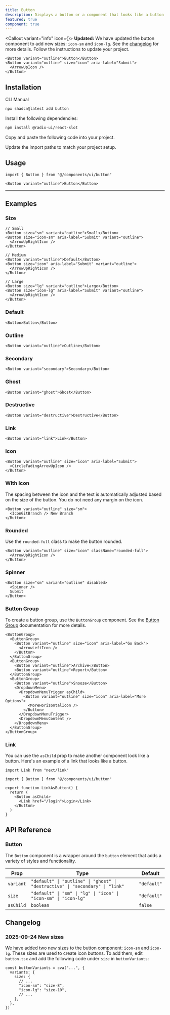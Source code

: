 ```yaml
---
title: Button
description: Displays a button or a component that looks like a button.
featured: true
component: true
---
```



<Callout variant="info" icon={<InfoIcon />}>
**Updated:** We have updated the button component to add new sizes: `icon-sm` and `icon-lg`. See the
[changelog](/docs/components/button#changelog) for more details. Follow the
instructions to update your project.

</Callout>

<ComponentPreview name="button-demo" description="A button" className="mb-4" />

```tsx showLineNumbers
<Button variant="outline">Button</Button>
<Button variant="outline" size="icon" aria-label="Submit">
  <ArrowUpIcon />
</Button>
```

## Installation

<CodeTabs>

<TabsList>
  <TabsTrigger value="cli">CLI</TabsTrigger>
  <TabsTrigger value="manual">Manual</TabsTrigger>
</TabsList>
<TabsContent value="cli">

```bash
npx shadcn@latest add button
```

</TabsContent>

<TabsContent value="manual">

<Steps>

<Step>Install the following dependencies:</Step>

```bash
npm install @radix-ui/react-slot
```

<Step>Copy and paste the following code into your project.</Step>

<ComponentSource name="button" title="components/ui/button.tsx" />

<Step>Update the import paths to match your project setup.</Step>

</Steps>

</TabsContent>

</CodeTabs>

## Usage

```tsx
import { Button } from "@/components/ui/button"
```

```tsx
<Button variant="outline">Button</Button>
```

---

## Examples

### Size

<ComponentPreview name="button-size" className="mb-4" />

```tsx
// Small
<Button size="sm" variant="outline">Small</Button>
<Button size="icon-sm" aria-label="Submit" variant="outline">
  <ArrowUpRightIcon />
</Button>

// Medium
<Button variant="outline">Default</Button>
<Button size="icon" aria-label="Submit" variant="outline">
  <ArrowUpRightIcon />
</Button>

// Large
<Button size="lg" variant="outline">Large</Button>
<Button size="icon-lg" aria-label="Submit" variant="outline">
  <ArrowUpRightIcon />
</Button>
```

### Default

<ComponentPreview
  name="button-default"
  description="A primary button"
  className="mb-4"
/>

```tsx
<Button>Button</Button>
```

### Outline

<ComponentPreview
  name="button-outline"
  description="A button using the outline variant."
  className="mb-4"
/>

```tsx
<Button variant="outline">Outline</Button>
```

### Secondary

<ComponentPreview
  name="button-secondary"
  description="A secondary button"
  className="mb-4"
/>

```tsx
<Button variant="secondary">Secondary</Button>
```

### Ghost

<ComponentPreview
  name="button-ghost"
  description="A button using the ghost variant"
  className="mb-4"
/>

```tsx
<Button variant="ghost">Ghost</Button>
```

### Destructive

<ComponentPreview
  name="button-destructive"
  description="A destructive button"
  className="mb-4"
/>

```tsx
<Button variant="destructive">Destructive</Button>
```

### Link

<ComponentPreview
  name="button-link"
  description="A button using the link variant."
  className="mb-4"
/>

```tsx
<Button variant="link">Link</Button>
```

### Icon

<ComponentPreview
  name="button-icon"
  description="An icon button"
  className="mb-4"
/>

```tsx showLineNumbers
<Button variant="outline" size="icon" aria-label="Submit">
  <CircleFadingArrowUpIcon />
</Button>
```

### With Icon

The spacing between the icon and the text is automatically adjusted
based on the size of the button. You do not need any margin on the icon.

<ComponentPreview
  name="button-with-icon"
  description="A button with an icon"
  className="mb-4"
/>

```tsx
<Button variant="outline" size="sm">
  <IconGitBranch /> New Branch
</Button>
```

### Rounded

Use the `rounded-full` class to make the button rounded.

<ComponentPreview name="button-rounded" className="mb-4" />

```tsx
<Button variant="outline" size="icon" className="rounded-full">
  <ArrowUpRightIcon />
</Button>
```

### Spinner

<ComponentPreview
  name="button-loading"
  description="A button with a loading state."
  className="mb-4"
/>

```tsx showLineNumbers
<Button size="sm" variant="outline" disabled>
  <Spinner />
  Submit
</Button>
```

### Button Group

To create a button group, use the `ButtonGroup` component. See the [Button Group](/docs/components/button-group) documentation for more details.

<ComponentPreview name="button-group-demo" className="mb-4" />

```tsx showLineNumbers
<ButtonGroup>
  <ButtonGroup>
    <Button variant="outline" size="icon" aria-label="Go Back">
      <ArrowLeftIcon />
    </Button>
  </ButtonGroup>
  <ButtonGroup>
    <Button variant="outline">Archive</Button>
    <Button variant="outline">Report</Button>
  </ButtonGroup>
  <ButtonGroup>
    <Button variant="outline">Snooze</Button>
    <DropdownMenu>
      <DropdownMenuTrigger asChild>
        <Button variant="outline" size="icon" aria-label="More Options">
          <MoreHorizontalIcon />
        </Button>
      </DropdownMenuTrigger>
      <DropdownMenuContent />
    </DropdownMenu>
  </ButtonGroup>
</ButtonGroup>
```

### Link

You can use the `asChild` prop to make another component look like a button. Here's an example of a link that looks like a button.

```tsx showLineNumbers
import Link from "next/link"

import { Button } from "@/components/ui/button"

export function LinkAsButton() {
  return (
    <Button asChild>
      <Link href="/login">Login</Link>
    </Button>
  )
}
```

## API Reference

### Button

The `Button` component is a wrapper around the `button` element that adds a variety of styles and functionality.

| Prop      | Type                                                                          | Default     |
| --------- | ----------------------------------------------------------------------------- | ----------- |
| `variant` | `"default" \| "outline" \| "ghost" \| "destructive" \| "secondary" \| "link"` | `"default"` |
| `size`    | `"default" \| "sm" \| "lg" \| "icon" \| "icon-sm" \| "icon-lg"`               | `"default"` |
| `asChild` | `boolean`                                                                     | `false`     |

## Changelog

### 2025-09-24 New sizes

We have added two new sizes to the button component: `icon-sm` and `icon-lg`. These sizes are used to create icon buttons. To add them, edit `button.tsx` and add the following code under `size` in `buttonVariants`:

```tsx showLineNumbers title="components/ui/button.tsx"
const buttonVariants = cva("...", {
  variants: {
    size: {
      // ...
      "icon-sm": "size-8",
      "icon-lg": "size-10",
      // ...
    },
  },
})
```

